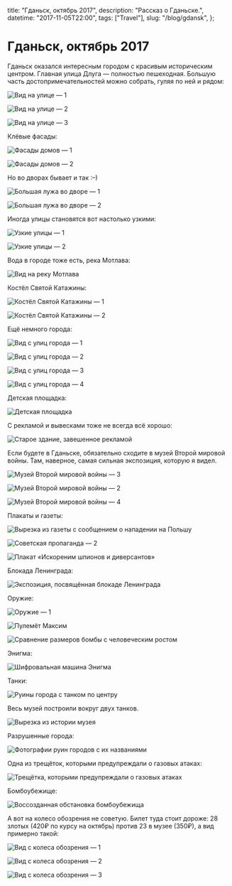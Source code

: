   title: "Гданьск, октябрь 2017",
  description: "Рассказ о Гданьске.",
  datetime: "2017-11-05T22:00",
  tags: ["Travel"],
  slug: "/blog/gdansk",
};

# Гданьск, октябрь 2017

Гданьск оказался интересным городом с красивым историческим центром. Главная улица Длуга — полностью пешеходная. Большую часть достопримечательностей можно собрать, гуляя по ней и рядом:

![Вид на улице — 1](/img/blog/gdansk/cover.jpg)

![Вид на улице — 2](/img/blog/gdansk/2.jpg)

![Вид на улице — 3](/img/blog/gdansk/3.jpg)

Клёвые фасады:

![Фасады домов — 1](/img/blog/gdansk/4.jpg)

![Фасады домов — 2](/img/blog/gdansk/5.jpg)

Но во дворах бывает и так <nobr>:–)</nobr>

![Большая лужа во дворе — 1](/img/blog/gdansk/6.jpg)

![Большая лужа во дворе — 2](/img/blog/gdansk/7.jpg)

Иногда улицы становятся вот настолько узкими:

![Узкие улицы — 1](/img/blog/gdansk/8.jpg)

![Узкие улицы — 2](/img/blog/gdansk/9.jpg)

Вода в городе тоже есть, река Мотлава:

![Вид на реку Мотлава](/img/blog/gdansk/10.jpg)

Костёл Святой Катажины:

![Костёл Святой Катажины — 1](/img/blog/gdansk/11.jpg)

![Костёл Святой Катажины — 2](/img/blog/gdansk/12.jpg)

Ещё немного города:

![Вид с улиц города — 1](/img/blog/gdansk/13.jpg)

![Вид с улиц города — 2](/img/blog/gdansk/14.jpg)

![Вид с улиц города — 3](/img/blog/gdansk/15.jpg)

![Вид с улиц города — 4](/img/blog/gdansk/16.jpg)

Детская площадка:

![Детская площадка](/img/blog/gdansk/17.jpg)

С рекламой и вывесками тоже не всегда всё хорошо:

![Старое здание, завешенное рекламой](/img/blog/gdansk/18.jpg)

Если будете в Гданьске, обязательно сходите в музей Второй мировой войны. Там, наверное, самая сильная экспозиция, которую я видел.

![Музей Второй мировой войны — 3](/img/blog/gdansk/21.jpg)

![Музей Второй мировой войны — 2](/img/blog/gdansk/20.jpg)

![Музей Второй мировой войны — 4](/img/blog/gdansk/22.jpg)

Плакаты и газеты:

![Вырезка из газеты с сообщением о нападении на Польшу](/img/blog/gdansk/23.jpg)

![Советская пропаганда — 2](/img/blog/gdansk/25.jpg)

![Плакат «Искореним шпионов и диверсантов»](/img/blog/gdansk/26.jpg)

Блокада Ленинграда:

![Экспозиция, посвящённая блокаде Ленинграда](/img/blog/gdansk/28.jpg)

Оружие:

![Оружие — 1](/img/blog/gdansk/29.jpg)

![Пулемёт Максим](/img/blog/gdansk/30.jpg)

![Сравнение размеров бомбы с человеческим ростом](/img/blog/gdansk/31.jpg)

Энигма:

![Шифровальная машина Энигма](/img/blog/gdansk/32.jpg)

Танки:

![Руины города с танком по центру](/img/blog/gdansk/33.jpg)

Весь музей построили вокруг двух танков.

![Вырезка из истории музея](/img/blog/gdansk/34.jpg)

Разрушенные города:

![Фотографии руин городов с их названиями](/img/blog/gdansk/35.jpg)

Одна из трещёток, которыми предупреждали о газовых атаках:

![Трещётка, которыми предупреждали о газовых атаках](/img/blog/gdansk/36.jpg)

Бомбоубежище:

![Воссозданная обстановка бомбоубежища](/img/blog/gdansk/37.jpg)

А вот на колесо обозрения не советую. Билет туда стоит дороже: 28 злотых (420₽ по курсу на октябрь) против 23 в музее (350₽), а вид примерно такой:

![Вид с колеса обозрения — 1](/img/blog/gdansk/38.jpg)

![Вид с колеса обозрения — 2](/img/blog/gdansk/39.jpg)

![Вид с колеса обозрения — 3](/img/blog/gdansk/40.jpg)
